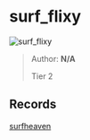 
# surf_flixy

![surf_flixy](https://raw.githubusercontent.com/Sayt123/SurfMapPics/Maps-and-bonuses/csgo/surf_flixy.jpg)

> Author: **N/A**
>
> Tier 2

## Records

[surfheaven](https://surfheaven.eu/map/surf_flixy)
